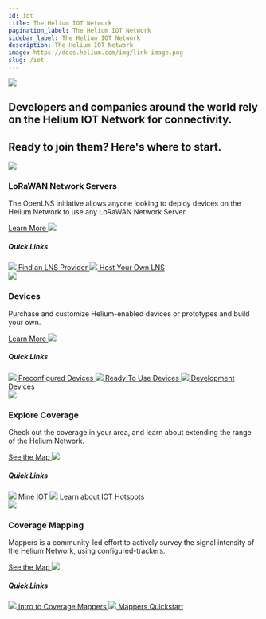 ```yaml
---
id: iot
title: The Helium IOT Network
pagination_label: The Helium IOT Network
sidebar_label: The Helium IOT Network
description: The Helium IOT Network
image: https://docs.helium.com/img/link-image.png
slug: /iot
---
```



<div class="container" style={{ padding: 0, marginBottom: 60 }}>
  <div class="row">
    <div class="col col--12">
      <div class="flex" style={{ border: 'none' }}>
        <img className="headericon" src={useBaseUrl('img/network-iot/useheader.png')} />
        <div className="headertext">
          <h2 className="subtitle">
            Developers and companies around the world rely on the Helium IOT Network for
            connectivity.
          </h2>
          <h2 className="subtitle">Ready to join them? Here's where to start.</h2>
        </div>
      </div>
    </div>
  </div>
</div>

<div class="container" style={{ padding: 0 }}>
  <div class="row">
    <div class="col col--6" style={{ marginBottom: 100 }}>
      <img
        className="homeicon"
        style={{ maxWidth: 85 }}
        src={useBaseUrl('img/network-iot/use2.png')}
      />
      <h3>LoRaWAN Network Servers</h3>
      <p className="podtext">
        The OpenLNS initiative allows anyone looking to deploy devices on the Helium Network to use
        any LoRaWAN Network Server.
      </p>
      <a href="/iot/lorawan-network-servers">
        Learn More <img className="quicklinkarrow" src={useBaseUrl('img/icons/linkarrow.svg')} />
      </a>
      <h5>Quick Links</h5>
      <a className="block" href="/iot/find-a-lns-provider">
        <img className="docicon" src={useBaseUrl('img/icons/docicon.svg')} /> Find an LNS Provider
      </a>
      <a className="block" href="/iot/open-lns-quickstart">
        <img className="docicon" src={useBaseUrl('img/icons/docicon.svg')} /> Host Your Own LNS
      </a>
    </div>
    <div class="col col--6" style={{ marginBottom: 100 }}>
      <img
        className="homeicon"
        style={{ maxWidth: 85 }}
        src={useBaseUrl('img/network-iot/use1.svg')}
      />
      <h3>Devices</h3>
      <p className="podtext">
        Purchase and customize Helium-enabled devices or prototypes and build your own.
      </p>
      <a href="/iot/devices">
        Learn More <img className="quicklinkarrow" src={useBaseUrl('img/icons/linkarrow.svg')} />
      </a>
      <h5>Quick Links</h5>
      <a className="block" href="https://www.helium.com/ecosystem">
        <img className="docicon" src={useBaseUrl('img/icons/docicon.svg')} /> Preconfigured Devices
      </a>
      <a className="block" href="/network-iot/devices/ready-to-use">
        <img className="docicon" src={useBaseUrl('img/icons/docicon.svg')} /> Ready To Use Devices
      </a>
      <a className="block" href="/network-iot/devices/development">
        <img className="docicon" src={useBaseUrl('img/icons/docicon.svg')} /> Development Devices
      </a>
    </div>
    <div class="col col--6" style={{ marginBottom: 100 }}>
      <img
        className="homeicon"
        style={{ maxWidth: 85 }}
        src={useBaseUrl('img/network-iot/use5.svg')}
      />
      <h3>Explore Coverage</h3>
      <p className="podtext">
        Check out the coverage in your area, and learn about extending the range of the Helium
        Network.
      </p>
      <a href="https://explorer.helium.com">
        See the Map <img className="quicklinkarrow" src={useBaseUrl('img/icons/linkarrow.svg')} />
      </a>
      <h5>Quick Links</h5>
      <a className="block" href="/tokens/mine-iot/">
        <img className="docicon" src={useBaseUrl('img/icons/docicon.svg')} /> Mine IOT
      </a>
      <a className="block" href="/iot/hotspots">
        <img className="docicon" src={useBaseUrl('img/icons/docicon.svg')} /> Learn about IOT
        Hotspots
      </a>
    </div>
    <div class="col col--6" style={{ marginBottom: 100 }}>
      <img
        className="homeicon"
        style={{ maxWidth: 85 }}
        src={useBaseUrl('img/network-iot/use4.svg')}
      />
      <h3>Coverage Mapping</h3>
      <p className="podtext">
        Mappers is a community-led effort to actively survey the signal intensity of the Helium
        Network, using configured-trackers.
      </p>
      <a href="https://mappers.helium.com">
        See the Map <img className="quicklinkarrow" src={useBaseUrl('img/icons/linkarrow.svg')} />
      </a>
      <h5>Quick Links</h5>
      <a className="block" href="/iot/coverage-mapping">
        <img className="docicon" src={useBaseUrl('img/icons/docicon.svg')} /> Intro to Coverage
        Mappers
      </a>
      <a className="block" href="/iot/coverage-mapping/quickstart">
        <img className="docicon" src={useBaseUrl('img/icons/docicon.svg')} /> Mappers Quickstart
      </a>
    </div>
  </div>
</div>
